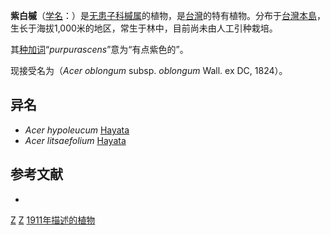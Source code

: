 {{Speciesbox 
| genus = Acer
| species = albo-purpurascens
| authority = [[早田文藏|Hayata]], 1911
| synonyms = ''Acer oblongum'' var. ''albopurpurascens'' (Hayata) S.S.Ying
}}

'''紫白槭'''（[[学名|学名]]：{{lang|la|''Acer albo-purpurascens''}}）是[[无患子科|无患子科]][[槭属|槭属]]的植物，是[[台灣|台灣]]的特有植物。分布于[[台灣島|台灣本島]]，生长于海拔1,000米的地区，常生于林中，目前尚未由人工引种栽培。

其[[种加词|种加词]]“''purpurascens''”意为“有点紫色的”。

现接受名为[[]]（''Acer oblongum'' subsp. ''oblongum'' Wall. ex DC, 1824）。

== 异名 ==
* ''Acer hypoleucum'' [[早田文藏|Hayata]]
* ''Acer litsaefolium'' [[早田文藏|Hayata]]

== 参考文献 ==
<div class="references-small">
* {{cite web| url =http://www.bioinfo.cn/db05/KmzwSpecies.php?action=view&id=560| title =紫白槭| work =《中国高等植物数据库全库》| publisher =中国科学院微生物研究所| author =昆明植物研究所| accessdate =2009-02-21| deadurl =yes| archiveurl =https://web.archive.org/web/20160305001519/http://www.bioinfo.cn/db05/KmzwSpecies.php?action=view&id=560| archivedate =2016-03-05}}
</div>

[[Category:枫属|Z]]
[[Category:台灣植物|Z]]
[[Category:1911年描述的植物|1911年描述的植物]]
